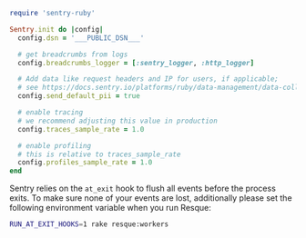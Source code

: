 ```ruby {"onboardingOptions": {"performance": "12-15", "profiling": "16-19"}}
require 'sentry-ruby'

Sentry.init do |config|
  config.dsn = '___PUBLIC_DSN___'

  # get breadcrumbs from logs
  config.breadcrumbs_logger = [:sentry_logger, :http_logger]

  # Add data like request headers and IP for users, if applicable;
  # see https://docs.sentry.io/platforms/ruby/data-management/data-collected/ for more info
  config.send_default_pii = true

  # enable tracing
  # we recommend adjusting this value in production
  config.traces_sample_rate = 1.0

  # enable profiling
  # this is relative to traces_sample_rate
  config.profiles_sample_rate = 1.0
end
```

Sentry relies on the `at_exit` hook to flush all events before the process exits. To make sure none of your events are lost, additionally please set the following environment variable when you run Resque:

```bash
RUN_AT_EXIT_HOOKS=1 rake resque:workers
```
